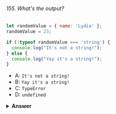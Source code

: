 ###### 155. What's the output?

```javascript
let randomValue = { name: 'Lydia' };
randomValue = 23;

if (!typeof randomValue === 'string') {
  console.log("It's not a string!");
} else {
  console.log("Yay it's a string!");
}
```

- A: `It's not a string!`
- B: `Yay it's a string!`
- C: `TypeError`
- D: `undefined`

<details>
<summary>
<b>Answer</b>
</summary>

#### Answer: B

The condition within the `if` statement checks whether the value of `!typeof randomValue` is equal to `"string"`. The `!` operator converts the value to a boolean value. If the value is truthy, the returned value will be `false`, if the value is falsy, the returned value will be `true`. In this case, the returned value of `typeof randomValue` is the truthy value `"number"`, meaning that the value of `!typeof randomValue` is the boolean value `false`.

`!typeof randomValue === "string"` always returns false, since we're actually checking `false === "string"`. Since the condition returned `false`, the code block of the `else` statement gets run, and `Yay it's a string!` gets logged.

</details>
